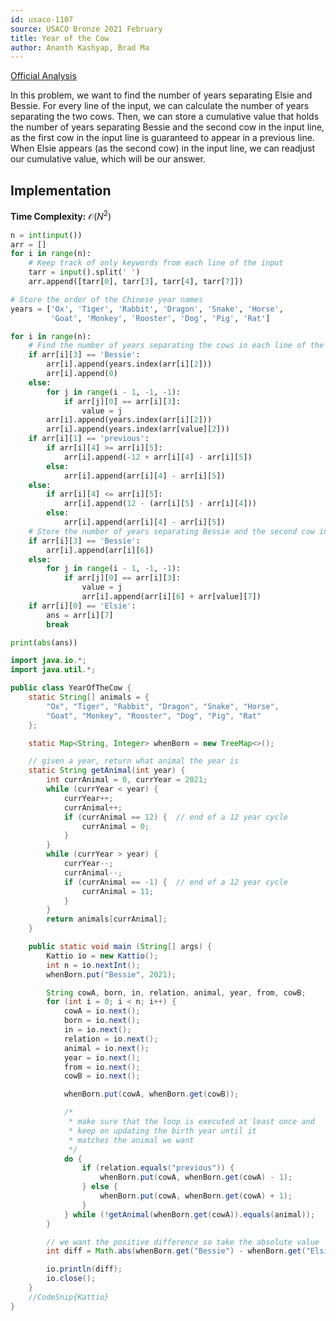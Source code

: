 ```yaml
---
id: usaco-1107
source: USACO Bronze 2021 February
title: Year of the Cow
author: Ananth Kashyap, Brad Ma
---
```


[Official Analysis](http://www.usaco.org/current/data/sol_prob1_bronze_feb21.html)

In this problem, we want to find the number of years separating Elsie and Bessie. For every line of the input, we can calculate the number of years separating the two cows. Then, we can store a cumulative value that holds the number of years separating Bessie and the second cow in the input line, as the first cow in the input line is guaranteed to appear in a previous line. When Elsie appears (as the second cow) in the input line, we can readjust our cumulative value, which will be our answer.

## Implementation

**Time Complexity:** $\mathcal{O}(N^2)$

<LanguageSection>

<PySection>

```python
n = int(input())
arr = []
for i in range(n):
	# Keep track of only keywords from each line of the input
	tarr = input().split(' ')
	arr.append([tarr[0], tarr[3], tarr[4], tarr[7]])

# Store the order of the Chinese year names
years = ['Ox', 'Tiger', 'Rabbit', 'Dragon', 'Snake', 'Horse',
		 'Goat', 'Monkey', 'Rooster', 'Dog', 'Pig', 'Rat']

for i in range(n):
	# Find the number of years separating the cows in each line of the input
	if arr[i][3] == 'Bessie':
		arr[i].append(years.index(arr[i][2]))
		arr[i].append(0)
	else:
		for j in range(i - 1, -1, -1):
			if arr[j][0] == arr[i][3]:
				value = j
		arr[i].append(years.index(arr[i][2]))
		arr[i].append(years.index(arr[value][2]))
	if arr[i][1] == 'previous':
		if arr[i][4] >= arr[i][5]:
			arr[i].append(-12 + arr[i][4] - arr[i][5])
		else:
			arr[i].append(arr[i][4] - arr[i][5])
	else:
		if arr[i][4] <= arr[i][5]:
			arr[i].append(12 - (arr[i][5] - arr[i][4]))
		else:
			arr[i].append(arr[i][4] - arr[i][5])
	# Store the number of years separating Bessie and the second cow in the line
	if arr[i][3] == 'Bessie':
		arr[i].append(arr[i][6])
	else:
		for j in range(i - 1, -1, -1):
			if arr[j][0] == arr[i][3]:
				value = j
				arr[i].append(arr[i][6] + arr[value][7])
	if arr[i][0] == 'Elsie':
		ans = arr[i][7]
		break

print(abs(ans))
```

</PySection>
	
<JavaSection>
	
```java
import java.io.*;
import java.util.*;

public class YearOfTheCow {
	static String[] animals = {
		"Ox", "Tiger", "Rabbit", "Dragon", "Snake", "Horse",
		"Goat", "Monkey", "Rooster", "Dog", "Pig", "Rat"
	};

	static Map<String, Integer> whenBorn = new TreeMap<>();

	// given a year, return what animal the year is
	static String getAnimal(int year) {
		int currAnimal = 0, currYear = 2021;
		while (currYear < year) {
			currYear++;
			currAnimal++;
			if (currAnimal == 12) {  // end of a 12 year cycle
				currAnimal = 0;
			}
		}
		while (currYear > year) {
			currYear--;
			currAnimal--;
			if (currAnimal == -1) {  // end of a 12 year cycle
				currAnimal = 11;
			}
		}
		return animals[currAnimal];
	}

	public static void main (String[] args) {
		Kattio io = new Kattio();
		int n = io.nextInt();
		whenBorn.put("Bessie", 2021);

		String cowA, born, in, relation, animal, year, from, cowB;
		for (int i = 0; i < n; i++) {
			cowA = io.next();
			born = io.next();
			in = io.next();
			relation = io.next();
			animal = io.next();
			year = io.next();
			from = io.next();
			cowB = io.next();

			whenBorn.put(cowA, whenBorn.get(cowB));

			/*
			 * make sure that the loop is executed at least once and
			 * keep on updating the birth year until it
			 * matches the animal we want
			 */
			do {
				if (relation.equals("previous")) {
					whenBorn.put(cowA, whenBorn.get(cowA) - 1);
				} else {
					whenBorn.put(cowA, whenBorn.get(cowA) + 1);
				}
			} while (!getAnimal(whenBorn.get(cowA)).equals(animal));
		}

		// we want the positive difference so take the absolute value
		int diff = Math.abs(whenBorn.get("Bessie") - whenBorn.get("Elsie"));

		io.println(diff);
		io.close();
	}
	//CodeSnip{Kattio}
}
```
	
</JavaSection>

</LanguageSection>
